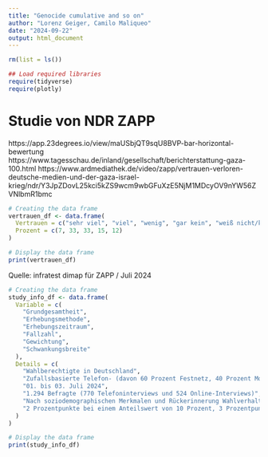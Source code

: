 ```yaml
---
title: "Genocide cumulative and so on"
author: "Lorenz Geiger, Camilo Maliqueo"
date: "2024-09-22"
output: html_document
---
```


```r
rm(list = ls())

## Load required libraries 
require(tidyverse)
require(plotly)
```
# Studie von NDR ZAPP
https://app.23degrees.io/view/maUSbjQT9sqU8BVP-bar-horizontal-bewertung
https://www.tagesschau.de/inland/gesellschaft/berichterstattung-gaza-100.html
https://www.ardmediathek.de/video/zapp/vertrauen-verloren-deutsche-medien-und-der-gaza-israel-krieg/ndr/Y3JpZDovL25kci5kZS9wcm9wbGFuXzE5NjM1MDcyOV9nYW56ZVNlbmR1bmc


```r
# Creating the data frame
vertrauen_df <- data.frame(
  Vertrauen = c("sehr viel", "viel", "wenig", "gar kein", "weiß nicht/keine Angabe"),
  Prozent = c(7, 33, 33, 15, 12)
)

# Display the data frame
print(vertrauen_df)
```
Quelle: infratest dimap für ZAPP / Juli 2024

```r
# Creating the data frame
study_info_df <- data.frame(
  Variable = c(
    "Grundgesamtheit", 
    "Erhebungsmethode", 
    "Erhebungszeitraum", 
    "Fallzahl", 
    "Gewichtung", 
    "Schwankungsbreite"
  ),
  Details = c(
    "Wahlberechtigte in Deutschland", 
    "Zufallsbasierte Telefon- (davon 60 Prozent Festnetz, 40 Prozent Mobilfunk) und Online-Befragung", 
    "01. bis 03. Juli 2024", 
    "1.294 Befragte (770 Telefoninterviews und 524 Online-Interviews)", 
    "Nach soziodemographischen Merkmalen und Rückerinnerung Wahlverhalten", 
    "2 Prozentpunkte bei einem Anteilswert von 10 Prozent, 3 Prozentpunkte bei einem Anteilswert von 50 Prozent"
  )
)

# Display the data frame
print(study_info_df)

```



